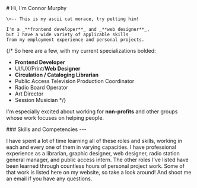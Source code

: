 
<Row>
  <Col className='ascii-feature' sm={4}>
    <AsciiCat />
  </Col>

  <Col>
    # Hi, I'm Connor Murphy

    \<-- This is my ascii cat morace, try petting him!

    I'm a _**frontend developer**_ and _**web designer**_,
    but I have a wide variety of applicable skills
    from my employment experience and personal projects.
  </Col>
</Row>

{/* So here are a few, with my current specializations bolded:

- **Frontend Developer**
- UI/UX/Print/**Web Designer**
- **Circulation / Cataloging Librarian**
- Public Access Television Production Coordinator
- Radio Board Operator
- Art Director
- Session Musician */}

I'm especially excited about working for **non-profits** and other
groups whose work focuses on helping people.

<Container fluid className='bg-light pb-2 pt-3 px-5 my-4'>
### Skills and Competencies
---

<Skills variant='plain' />
</Container>

I have spent a lot of time learning all of these roles and skills,
working in each and every one of them in varying capacities. I
have professional experience as a librarian, graphic designer, web
designer, radio station general manager, and public access intern. The other roles I've listed
have been learned through countless hours of personal project work.
Some of that work is listed here on my website, so take a look around!
And shoot me an email if you have any questions.
